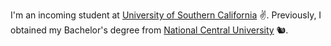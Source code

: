 I'm an incoming student at [University of Southern California](https://usc.edu) ✌️. Previously, I obtained my Bachelor's degree from [National Central University](https://www.ncu.edu.tw/) 🐿️.

